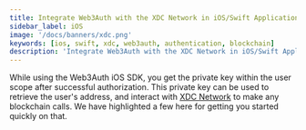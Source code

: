 ```yaml
---
title: Integrate Web3Auth with the XDC Network in iOS/Swift Applications
sidebar_label: iOS
image: '/docs/banners/xdc.png'
keywords: [ios, swift, xdc, web3auth, authentication, blockchain]
description: 'Integrate Web3Auth with the XDC Network in iOS/Swift Applications | Documentation - Web3Auth'
---
```



<SEO
  title="Integrate Web3Auth with the XDC Network in iOS/Swift Applications"
  description="Integrate Web3Auth with the XDC Network in iOS/Swift Applications | Documentation - Web3Auth"
  image="https://web3auth.io/docs/banners/xdc.png"
  slug="/embedded-wallets/connect-blockchain/evm/xdc/ios"
/>

While using the Web3Auth iOS SDK, you get the private key within the user scope after successful authorization. This private key can be used to retrieve the user's address, and interact with [XDC Network](https://xinfin.org) to make any blockchain calls. We have highlighted a few here for getting you started quickly on that.

<EVMInteraction />

